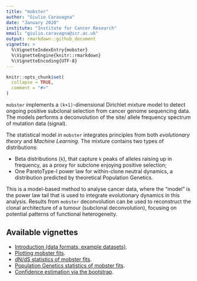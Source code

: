 ```yaml
---
title: "mobster"
author: "Giulio Caravagna"
date: "January 2020"
institute: "Institute for Cancer Research"
email: "giulio.caravagna@icr.ac.uk"
output: rmarkdown::github_document
vignette: >
  %\VignetteIndexEntry{mobster}
  %\VignetteEngine{knitr::rmarkdown}
  %\VignetteEncoding{UTF-8}
---
```


```r
knitr::opts_chunk$set(
  collapse = TRUE,
  comment = "#>"
)
```


`mobster` implements a `(k+1)`-dimensional Dirichlet mixture model to detect ongoing positive subclonal  selection from cancer genome sequencing data. The models performs a deconvolution of the site/ allele frequency spectrum of mutation data (signal).

The statistical model in `mobster` integrates principles from both *evolutionary theory* and *Machine Learning*. The mixture contains two types of distributions:

* Beta distributions (`k`), that capture `k` peaks of alleles raising up in frequency, as a proxy for subclone enjoying positive selection;
* One ParetoType-I power law for within-clone neutral dynamics, a  distribution predicted by theoretical Population Genetics.

This is a model-based method to analyse cancer data, where the "model" is the power law tail that is used to integrate evolutionary dynamics in this analysis. Results from `mobster` deconvolution can be used to reconstruct the clonal architecture of a tumour (subclonal deconvolution), focusing on potential patterns of functional heterogeneity. 

Available vignettes
-------

* [Introduction (data formats, example datasets)](https://caravagn.github.io/mobster/articles/introduction.html). 
* [Plotting mobster fits](https://caravagn.github.io/mobster/articles/plotting.html). 
* [dN/dS statistics of mobster fits](https://caravagn.github.io/mobster/articles/dnds.html). 
* [Population Genetics statistics of mobster fits](https://caravagn.github.io/mobster/articles/popgen.html). 
* [Confidence estimation via the bootstrap](https://caravagn.github.io/mobster/articles/bootstrap.html). 


